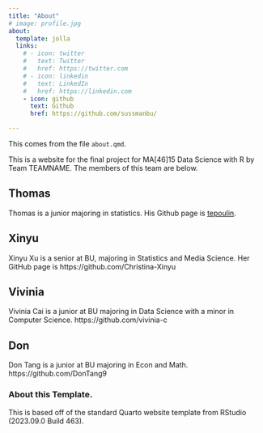 ```yaml
---
title: "About"
# image: profile.jpg
about:
  template: jolla
  links:
    # - icon: twitter
    #   text: Twitter
    #   href: https://twitter.com
    # - icon: linkedin
    #   text: LinkedIn
    #   href: https://linkedin.com
    - icon: github
      text: Github
      href: https://github.com/sussmanbu/

---
```

This comes from the file `about.qmd`.

This is a website for the final project for MA[46]15 Data Science with R by Team TEAMNAME.
The members of this team are below.


## Thomas

Thomas is a junior majoring in statistics. His Github page is [tepoulin](https://github.com/tepoulin).

## Xinyu

Xinyu Xu is a senior at BU, majoring in Statistics and Media Science. Her GitHub page is https://github.com/Christina-Xinyu

## Vivinia

Vivinia Cai is a junior at BU majoring in Data Science with a minor in Computer Science. https://github.com/vivinia-c

## Don
Don Tang is a junior at BU majoring in Econ and Math. https://github.com/DonTang9

<!-- Please leave in the information below -->

### About this Template.

This is based off of the standard Quarto website template from RStudio (2023.09.0 Build 463).

